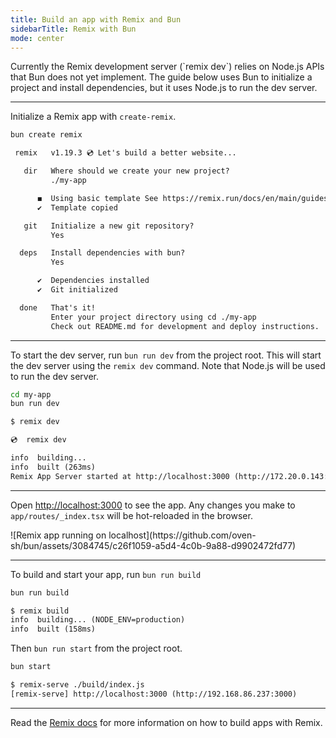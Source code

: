 ---
title: Build an app with Remix and Bun
sidebarTitle: Remix with Bun
mode: center
---

<Note>
  Currently the Remix development server (`remix dev`) relies on Node.js APIs that Bun does not yet implement. The guide
  below uses Bun to initialize a project and install dependencies, but it uses Node.js to run the dev server.
</Note>

---

Initialize a Remix app with `create-remix`.

```sh terminal icon="terminal"
bun create remix
```

```txt
 remix   v1.19.3 💿 Let's build a better website...

   dir   Where should we create your new project?
         ./my-app

      ◼  Using basic template See https://remix.run/docs/en/main/guides/templates#templates for more
      ✔  Template copied

   git   Initialize a new git repository?
         Yes

  deps   Install dependencies with bun?
         Yes

      ✔  Dependencies installed
      ✔  Git initialized

  done   That's it!
         Enter your project directory using cd ./my-app
         Check out README.md for development and deploy instructions.
```

---

To start the dev server, run `bun run dev` from the project root. This will start the dev server using the `remix dev` command. Note that Node.js will be used to run the dev server.

```sh terminal icon="terminal"
cd my-app
bun run dev
```

```txt
$ remix dev

💿  remix dev

info  building...
info  built (263ms)
Remix App Server started at http://localhost:3000 (http://172.20.0.143:3000)
```

---

Open [http://localhost:3000](http://localhost:3000) to see the app. Any changes you make to `app/routes/_index.tsx` will be hot-reloaded in the browser.

<Frame>
  ![Remix app running on localhost](https://github.com/oven-sh/bun/assets/3084745/c26f1059-a5d4-4c0b-9a88-d9902472fd77)
</Frame>

---

To build and start your app, run `bun run build`

```sh terminal icon="terminal"
bun run build
```

```txt
$ remix build
info  building... (NODE_ENV=production)
info  built (158ms)
```

Then `bun run start` from the project root.

```sh terminal icon="terminal"
bun start
```

```txt
$ remix-serve ./build/index.js
[remix-serve] http://localhost:3000 (http://192.168.86.237:3000)
```

---

Read the [Remix docs](https://remix.run/) for more information on how to build apps with Remix.
